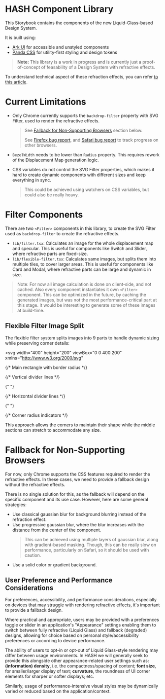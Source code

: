 
<Meta title="Introduction" />

# HASH Component Library

This Storybook contains the components of the new Liquid-Glass-based Design System.

It is built using:

- [Ark UI](https://ark-ui.com/) for accessible and unstyled components
- [Panda CSS](https://panda-css.com/) for utility-first styling and design tokens

> **Note:** This library is a work in progress and is currently just a proof-of-concept of feasability of a Design System with refractive effects.

To understand technical aspect of these refraction effects, you can refer [to this article](https://kube.io/blog/liquid-glass-css-svg/).

# Current Limitations

- Only Chrome currently supports the `backdrop-filter` property with SVG Filter, used to render the refractive effects.

  > See [Fallback for Non-Supporting Browsers](#fallback-for-non-supporting-browsers) section below.
  >
  > See [Firefox bug report](https://bugzilla.mozilla.org/show_bug.cgi?id=1989910), and [Safari bug report](https://bugs.webkit.org/show_bug.cgi?id=245510) to track progress on other browsers.

- `BezelWidth` needs to be lower than `Radius` property. This requires rework of the Displacement Map generation logic.
- CSS variables do not control the SVG Filter properties, which makes it hard to create dynamic components with different sizes and keep everything in sync.
  > This could be achieved using watchers on CSS variables, but could also be really heavy.

# Filter Components

There are two `<Filter>` components in this library, to create the SVG Filter used as `backdrop-filter` to create the refractive effects.

- `lib/filter.tsx`: Calculates an image for the whole displacement map and specular. This is useful for components like Switch and Slider, where refractive parts are fixed-size.
- `lib/flexible-filter.tsx`: Calculates same images, but splits them into multiple tiles, to cover larger areas. This is useful for components like Card and Modal, where refractive parts can be large and dynamic in size.

> Note: For now all image calculation is done on client-side, and not cached. Also every component instantiates it own `<Filter>` component.
> This can be optimized in the future, by caching the generated images, but was not the most performance-critical part at this stage.
> It would be interesting to generate some of these images at build-time.

## Flexible Filter Image Split

The flexible filter system splits images into 9 parts to handle dynamic sizing while preserving corner details:

<svg
  width="400"
  height="200"
  viewBox="0 0 400 200"
  xmlns="http://www.w3.org/2000/svg"
>
  {/* Main rectangle with border radius */}
  <rect
    x="50"
    y="50"
    width="300"
    height="100"
    rx="20"
    ry="20"
    fill="none"
    stroke="#333"
    strokeWidth="2"
  />

{/* Vertical divider lines */}

{" "}

<line
  x1="90"
  y1="50"
  x2="90"
  y2="150"
  stroke="#666"
  strokeWidth="1"
  strokeDasharray="4,2"
/>
<line
  x1="310"
  y1="50"
  x2="310"
  y2="150"
  stroke="#666"
  strokeWidth="1"
  strokeDasharray="4,2"
/>

{/* Horizontal divider lines */}

{" "}

<line
  x1="50"
  y1="90"
  x2="350"
  y2="90"
  stroke="#666"
  strokeWidth="1"
  strokeDasharray="4,2"
/>
<line
  x1="50"
  y1="110"
  x2="350"
  y2="110"
  stroke="#666"
  strokeWidth="1"
  strokeDasharray="4,2"
/>

{/* Corner radius indicators */}

  <circle
    cx="70"
    cy="70"
    r="15"
    fill="none"
    stroke="#999"
    strokeWidth="1"
    strokeDasharray="2,2"
  />
  <circle
    cx="330"
    cy="70"
    r="15"
    fill="none"
    stroke="#999"
    strokeWidth="1"
    strokeDasharray="2,2"
  />
  <circle
    cx="70"
    cy="130"
    r="15"
    fill="none"
    stroke="#999"
    strokeWidth="1"
    strokeDasharray="2,2"
  />
  <circle
    cx="330"
    cy="130"
    r="15"
    fill="none"
    stroke="#999"
    strokeWidth="1"
    strokeDasharray="2,2"
  />
</svg>

This approach allows the corners to maintain their shape while the middle sections can stretch to accommodate any size.

# Fallback for Non-Supporting Browsers

For now, only Chrome supports the CSS features required to render the refractive effects. In these cases, we need to provide a fallback design without the refractive effects.

There is no single solution for this, as the fallback will depend on the specific component and its use case. However, here are some general strategies:

- Use classical gaussian blur for background blurring instead of the refraction effect.
- Use progressive gaussian blur, where the blur increases with the distance from the center of the component.
  > This can be achieved using multiple layers of gaussian blur, along with gradient-based masking.
  > Though, this can be really slow on performance, particularly on Safari, so it should be used with caution.
- Use a solid color or gradient background.

## User Preference and Performance Considerations

For preferences, accessibility, and performance considerations, especially on devices that may struggle with rendering refractive effects, it's important to provide a fallback design.

Where practical and appropriate, users may be provided with a preferences toggle or slider in an application's "Appearance" settings enabling them to switch between fully refractive (Liquid Glass) and fallback (degraded) designs, allowing for choice based on personal style/accessibility preferences or according to device performance.

The ability of users to opt-in or opt-out of Liquid Glass-style rendering may differ between usage environments. In HASH we will generally seek to provide this alongside other appearance-related user settings such as: **(information) density**, i.e. the compactness/spacing of content; **font size**, for smaller/larger display of text; **curvature**, the roundness of UI corner elements for sharper or softer displays; etc.

Similarly, usage of performance-intensive visual styles may be dynamically varied or reduced based on the application/context.

